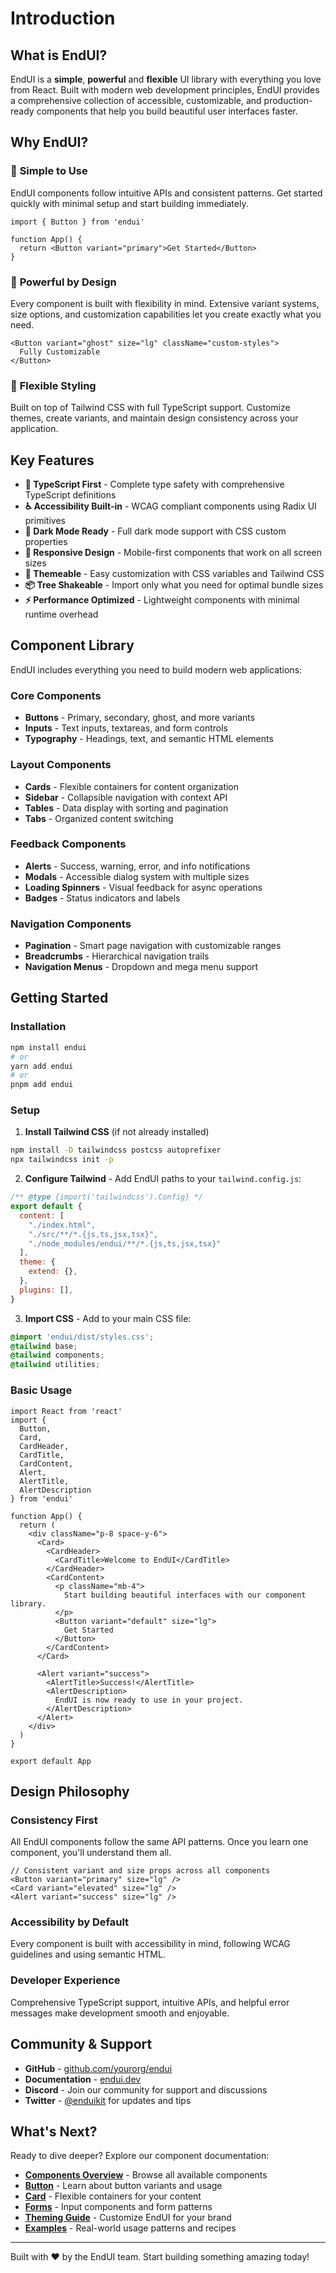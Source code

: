 # Introduction

## What is EndUI?

EndUI is a **simple**, **powerful** and **flexible** UI library with everything you love from React. Built with modern web development principles, EndUI provides a comprehensive collection of accessible, customizable, and production-ready components that help you build beautiful user interfaces faster.

## Why EndUI?

### 🚀 **Simple to Use**
EndUI components follow intuitive APIs and consistent patterns. Get started quickly with minimal setup and start building immediately.

```tsx
import { Button } from 'endui'

function App() {
  return <Button variant="primary">Get Started</Button>
}
```

### 💪 **Powerful by Design**
Every component is built with flexibility in mind. Extensive variant systems, size options, and customization capabilities let you create exactly what you need.

```tsx
<Button variant="ghost" size="lg" className="custom-styles">
  Fully Customizable
</Button>
```

### 🎨 **Flexible Styling**
Built on top of Tailwind CSS with full TypeScript support. Customize themes, create variants, and maintain design consistency across your application.

## Key Features

- **🔧 TypeScript First** - Complete type safety with comprehensive TypeScript definitions
- **♿ Accessibility Built-in** - WCAG compliant components using Radix UI primitives
- **🌙 Dark Mode Ready** - Full dark mode support with CSS custom properties
- **📱 Responsive Design** - Mobile-first components that work on all screen sizes
- **🎨 Themeable** - Easy customization with CSS variables and Tailwind CSS
- **📦 Tree Shakeable** - Import only what you need for optimal bundle sizes
- **⚡ Performance Optimized** - Lightweight components with minimal runtime overhead

## Component Library

EndUI includes everything you need to build modern web applications:

### Core Components
- **Buttons** - Primary, secondary, ghost, and more variants
- **Inputs** - Text inputs, textareas, and form controls
- **Typography** - Headings, text, and semantic HTML elements

### Layout Components
- **Cards** - Flexible containers for content organization
- **Sidebar** - Collapsible navigation with context API
- **Tables** - Data display with sorting and pagination
- **Tabs** - Organized content switching

### Feedback Components
- **Alerts** - Success, warning, error, and info notifications
- **Modals** - Accessible dialog system with multiple sizes
- **Loading Spinners** - Visual feedback for async operations
- **Badges** - Status indicators and labels

### Navigation Components
- **Pagination** - Smart page navigation with customizable ranges
- **Breadcrumbs** - Hierarchical navigation trails
- **Navigation Menus** - Dropdown and mega menu support

## Getting Started

### Installation

```bash
npm install endui
# or
yarn add endui
# or
pnpm add endui
```

### Setup

1. **Install Tailwind CSS** (if not already installed)

```bash
npm install -D tailwindcss postcss autoprefixer
npx tailwindcss init -p
```

2. **Configure Tailwind** - Add EndUI paths to your `tailwind.config.js`:

```js
/** @type {import('tailwindcss').Config} */
export default {
  content: [
    "./index.html",
    "./src/**/*.{js,ts,jsx,tsx}",
    "./node_modules/endui/**/*.{js,ts,jsx,tsx}"
  ],
  theme: {
    extend: {},
  },
  plugins: [],
}
```

3. **Import CSS** - Add to your main CSS file:

```css
@import 'endui/dist/styles.css';
@tailwind base;
@tailwind components;
@tailwind utilities;
```

### Basic Usage

```tsx
import React from 'react'
import { 
  Button, 
  Card, 
  CardHeader, 
  CardTitle, 
  CardContent,
  Alert,
  AlertTitle,
  AlertDescription 
} from 'endui'

function App() {
  return (
    <div className="p-8 space-y-6">
      <Card>
        <CardHeader>
          <CardTitle>Welcome to EndUI</CardTitle>
        </CardHeader>
        <CardContent>
          <p className="mb-4">
            Start building beautiful interfaces with our component library.
          </p>
          <Button variant="default" size="lg">
            Get Started
          </Button>
        </CardContent>
      </Card>

      <Alert variant="success">
        <AlertTitle>Success!</AlertTitle>
        <AlertDescription>
          EndUI is now ready to use in your project.
        </AlertDescription>
      </Alert>
    </div>
  )
}

export default App
```

## Design Philosophy

### Consistency First
All EndUI components follow the same API patterns. Once you learn one component, you'll understand them all.

```tsx
// Consistent variant and size props across all components
<Button variant="primary" size="lg" />
<Card variant="elevated" size="lg" />
<Alert variant="success" size="lg" />
```

### Accessibility by Default
Every component is built with accessibility in mind, following WCAG guidelines and using semantic HTML.

### Developer Experience
Comprehensive TypeScript support, intuitive APIs, and helpful error messages make development smooth and enjoyable.

## Community & Support

- **GitHub** - [github.com/yourorg/endui](https://github.com/yourorg/endui)
- **Documentation** - [endui.dev](https://endui.dev)
- **Discord** - Join our community for support and discussions
- **Twitter** - [@enduikit](https://twitter.com/enduikit) for updates and tips

## What's Next?

Ready to dive deeper? Explore our component documentation:

- [**Components Overview**](/components) - Browse all available components
- [**Button**](/components/button) - Learn about button variants and usage
- [**Card**](/components/card) - Flexible containers for your content
- [**Forms**](/components/forms) - Input components and form patterns
- [**Theming Guide**](/theming) - Customize EndUI for your brand
- [**Examples**](/examples) - Real-world usage patterns and recipes

---

Built with ❤️ by the EndUI team. Start building something amazing today!
